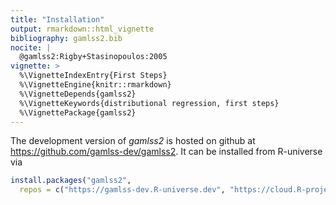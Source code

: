 ```yaml
---
title: "Installation"
output: rmarkdown::html_vignette
bibliography: gamlss2.bib
nocite: |
  @gamlss2:Rigby+Stasinopoulos:2005
vignette: >
  %\VignetteIndexEntry{First Steps}
  %\VignetteEngine{knitr::rmarkdown}
  %\VignetteDepends{gamlss2}
  %\VignetteKeywords{distributional regression, first steps}
  %\VignettePackage{gamlss2}
---
```


The development version of _gamlss2_ is hosted on github at
<https://github.com/gamlss-dev/gamlss2>.
It can be installed from R-universe via

```r
install.packages("gamlss2",
  repos = c("https://gamlss-dev.R-universe.dev", "https://cloud.R-project.org"))
```

